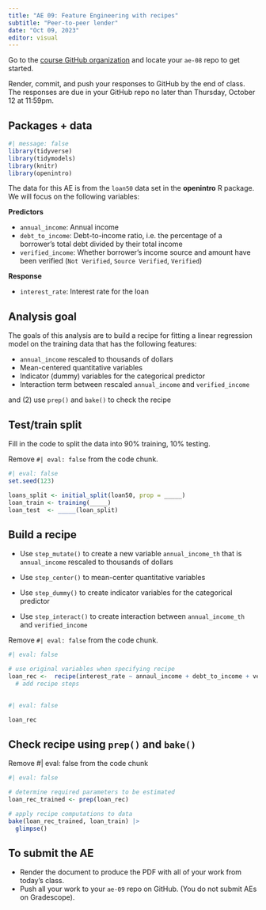 ```yaml
---
title: "AE 09: Feature Engineering with recipes"
subtitle: "Peer-to-peer lender"
date: "Oct 09, 2023"
editor: visual
---
```


::: callout-important
Go to the [course GitHub organization](https://github.com/sta210-fa23) and locate your `ae-08` repo to get started.

Render, commit, and push your responses to GitHub by the end of class. The responses are due in your GitHub repo no later than Thursday, October 12 at 11:59pm.
:::

## Packages + data

```r
#| message: false
library(tidyverse)
library(tidymodels)
library(knitr)
library(openintro)
```

The data for this AE is from the `loan50` data set in the **openintro** R package. We will focus on the following variables:

**Predictors**

-   `annual_income`: Annual income
-   `debt_to_income`: Debt-to-income ratio, i.e. the percentage of a borrower's total debt divided by their total income
-   `verified_income`: Whether borrower's income source and amount have been verified (`Not Verified`, `Source Verified`, `Verified`)

**Response**

-   `interest_rate`: Interest rate for the loan

## Analysis goal

The goals of this analysis are to build a recipe for fitting a linear regression model on the training data that has the following features:

-   `annual_income` rescaled to thousands of dollars
-   Mean-centered quantitative variables
-   Indicator (dummy) variables for the categorical predictor
-   Interaction term between rescaled `annual_income` and `verified_income`

and (2) use `prep()` and `bake()` to check the recipe

## Test/train split

Fill in the code to split the data into 90% training, 10% testing.

::: callout-important
Remove `#| eval: false` from the code chunk.
:::

```r
#| eval: false
set.seed(123)

loans_split <- initial_split(loan50, prop = _____)
loan_train <- training(_____)
loan_test  <- _____(loan_split)
```

## Build a recipe

-   Use `step_mutate()` to create a new variable `annual_income_th` that is `annual_income` rescaled to thousands of dollars

-   Use `step_center()` to mean-center quantitative variables

-   Use `step_dummy()` to create indicator variables for the categorical predictor

-   Use `step_interact()` to create interaction between `annual_income_th` and `verified_income`

::: callout-important
Remove `#| eval: false` from the code chunk.
:::

```r
#| eval: false 

# use original variables when specifying recipe
loan_rec <-  recipe(interest_rate ~ annaul_income + debt_to_income + verified_income, data = loan_train) |>
  # add recipe steps
  
```

```r
#| eval: false

loan_rec
```

## Check recipe using `prep()` and `bake()`

::: callout-note
Remove #\| eval: false from the code chunk
:::

```r
#| eval: false

# determine required parameters to be estimated
loan_rec_trained <- prep(loan_rec)

# apply recipe computations to data
bake(loan_rec_trained, loan_train) |>
  glimpse()
```

## To submit the AE

::: callout-important
-   Render the document to produce the PDF with all of your work from today's class.
-   Push all your work to your `ae-09` repo on GitHub. (You do not submit AEs on Gradescope).
:::
